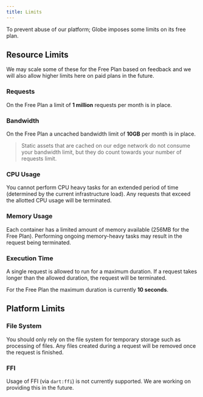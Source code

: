 ```yaml
---
title: Limits
---
```


To prevent abuse of our platform; Globe imposes some limits on its free plan.

## Resource Limits

We may scale some of these for the Free Plan based on feedback and we will also allow higher limits here on paid plans in the future.

### Requests

On the Free Plan a limit of **1 million** requests per month is in place.

### Bandwidth

On the Free Plan a uncached bandwidth limit of **10GB** per month is in place.

> Static assets that are cached on our edge network do not consume your bandwidth limit, but they do count towards your number of requests limit.

### CPU Usage

You cannot perform CPU heavy tasks for an extended period of time (determined by the current infrastructure load). Any requests that exceed the allotted CPU usage will be terminated.

### Memory Usage

Each container has a limited amount of memory available (256MB for the Free Plan). Performing ongoing memory-heavy tasks may result in the request being terminated.

### Execution Time

A single request is allowed to run for a maximum duration. If a request takes longer than the allowed duration, the request will be terminated.

For the Free Plan the maximum duration is currently **10 seconds**.

## Platform Limits

### File System

You should only rely on the file system for temporary storage such as processing of files. Any files created during a request will be removed once the request is finished.

### FFI

Usage of FFI (via `dart:ffi`) is not currently supported. We are working on providing this in the future.
